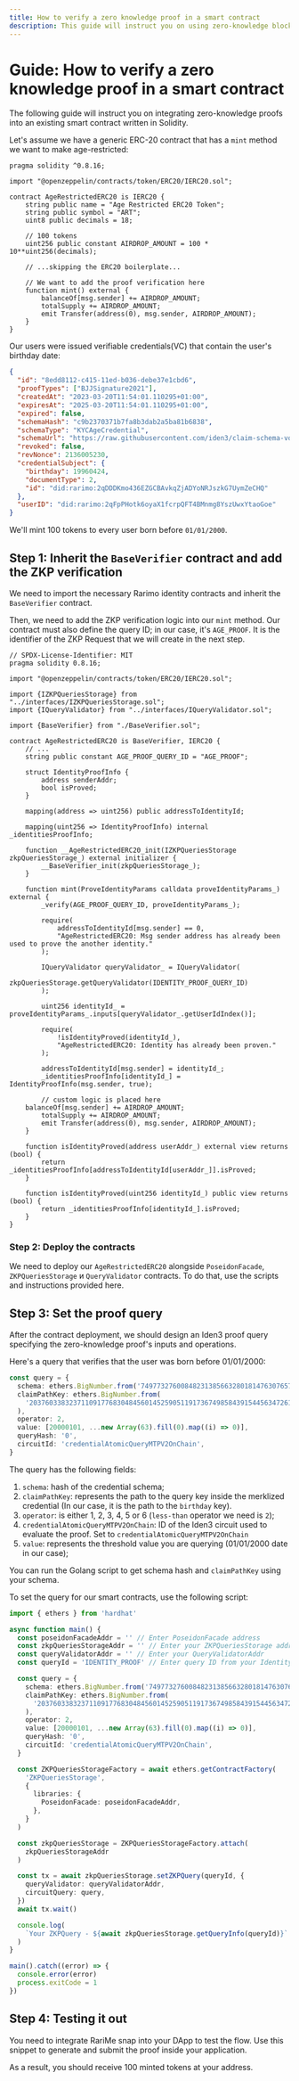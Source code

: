 ```yaml
---
title: How to verify a zero knowledge proof in a smart contract
description: This guide will instruct you on using zero-knowledge blockchain identity tools in Solidity.
---
```


# Guide: How to verify a zero knowledge proof in a smart contract

The following guide will instruct you on integrating zero-knowledge proofs into an existing smart contract written in Solidity.

Let's assume we have a generic ERC-20 contract that has a `mint` method we want to make age-restricted:

```solidity
pragma solidity ^0.8.16;

import "@openzeppelin/contracts/token/ERC20/IERC20.sol";

contract AgeRestrictedERC20 is IERC20 {
    string public name = "Age Restricted ERC20 Token";
    string public symbol = "ART";
    uint8 public decimals = 18;

    // 100 tokens
    uint256 public constant AIRDROP_AMOUNT = 100 * 10**uint256(decimals);

    // ...skipping the ERC20 boilerplate...

    // We want to add the proof verification here
    function mint() external {
        balanceOf[msg.sender] += AIRDROP_AMOUNT;
        totalSupply += AIRDROP_AMOUNT;
        emit Transfer(address(0), msg.sender, AIRDROP_AMOUNT);
    }
}
```

Our users were issued verifiable credentials(VC) that contain the user's birthday date:

```json
{
  "id": "8edd8112-c415-11ed-b036-debe37e1cbd6",
  "proofTypes": ["BJJSignature2021"],
  "createdAt": "2023-03-20T11:54:01.110295+01:00",
  "expiresAt": "2025-03-20T11:54:01.110295+01:00",
  "expired": false,
  "schemaHash": "c9b2370371b7fa8b3dab2a5ba81b6838",
  "schemaType": "KYCAgeCredential",
  "schemaUrl": "https://raw.githubusercontent.com/iden3/claim-schema-vocab/main/schemas/json/KYCAgeCredential-v3.json",
  "revoked": false,
  "revNonce": 2136005230,
  "credentialSubject": {
    "birthday": 19960424,
    "documentType": 2,
    "id": "did:rarimo:2qDDDKmo436EZGCBAvkqZjADYoNRJszkG7UymZeCHQ"
  },
  "userID": "did:rarimo:2qFpPHotk6oyaX1fcrpQFT4BMnmg8YszUwxYtaoGoe"
}
```

We'll mint 100 tokens to every user born before `01/01/2000`.

## Step 1: Inherit the `BaseVerifier` contract and add the ZKP verification

We need to import the necessary <OutLink href="https://github.com/rarimo/identity-contracts/tree/master">Rarimo identity contracts</OutLink> and inherit the <OutLink href="https://github.com/rarimo/identity-contracts/blob/aeb929ccc3fa8ab508fd7576f9fa853a081e5010/contracts/verifiers/BaseVerifier.sol">`BaseVerifier`</OutLink> contract.

Then, we need to add the ZKP verification logic into our `mint` method. Our contract must also define the query ID; in our case, it's `AGE_PROOF`. It is the identifier of the ZKP Request that we will create in the next step.

```solidity
// SPDX-License-Identifier: MIT
pragma solidity 0.8.16;

import "@openzeppelin/contracts/token/ERC20/IERC20.sol";

import {IZKPQueriesStorage} from "../interfaces/IZKPQueriesStorage.sol";
import {IQueryValidator} from "../interfaces/IQueryValidator.sol";

import {BaseVerifier} from "./BaseVerifier.sol";

contract AgeRestrictedERC20 is BaseVerifier, IERC20 {
    // ...
    string public constant AGE_PROOF_QUERY_ID = "AGE_PROOF";

    struct IdentityProofInfo {
        address senderAddr;
        bool isProved;
    }

    mapping(address => uint256) public addressToIdentityId;

    mapping(uint256 => IdentityProofInfo) internal _identitiesProofInfo;

    function __AgeRestrictedERC20_init(IZKPQueriesStorage zkpQueriesStorage_) external initializer {
        __BaseVerifier_init(zkpQueriesStorage_);
    }

    function mint(ProveIdentityParams calldata proveIdentityParams_) external {
        _verify(AGE_PROOF_QUERY_ID, proveIdentityParams_);

        require(
            addressToIdentityId[msg.sender] == 0,
            "AgeRestrictedERC20: Msg sender address has already been used to prove the another identity."
        );

        IQueryValidator queryValidator_ = IQueryValidator(
            zkpQueriesStorage.getQueryValidator(IDENTITY_PROOF_QUERY_ID)
        );

        uint256 identityId_ = proveIdentityParams_.inputs[queryValidator_.getUserIdIndex()];

        require(
            !isIdentityProved(identityId_),
            "AgeRestrictedERC20: Identity has already been proven."
        );

        addressToIdentityId[msg.sender] = identityId_;
        _identitiesProofInfo[identityId_] = IdentityProofInfo(msg.sender, true);

        // custom logic is placed here
	balanceOf[msg.sender] += AIRDROP_AMOUNT;
        totalSupply += AIRDROP_AMOUNT;
        emit Transfer(address(0), msg.sender, AIRDROP_AMOUNT);
    }

    function isIdentityProved(address userAddr_) external view returns (bool) {
        return _identitiesProofInfo[addressToIdentityId[userAddr_]].isProved;
    }

    function isIdentityProved(uint256 identityId_) public view returns (bool) {
        return _identitiesProofInfo[identityId_].isProved;
    }
}
```

### Step 2: Deploy the contracts

We need to deploy our `AgeRestrictedERC20` alongside `PoseidonFacade`, `ZKPQueriesStorage` и `QueryValidator` contracts. To do that, use the scripts and instructions provided <OutLink href="https://github.com/rarimo/identity-contracts/tree/master">here</OutLink>.

## Step 3: Set the proof query

After the contract deployment, we should design an <OutLink href="https://docs.iden3.io/protocol/querylanguage/">Iden3 proof query</OutLink> specifying the zero-knowledge proof's inputs and operations.

Here's a query that verifies that the user was born before 01/01/2000:

```ts
const query = {
  schema: ethers.BigNumber.from('74977327600848231385663280181476307657'),
  claimPathKey: ethers.BigNumber.from(
    '20376033832371109177683048456014525905119173674985843915445634726167450989630'
  ),
  operator: 2,
  value: [20000101, ...new Array(63).fill(0).map((i) => 0)],
  queryHash: '0',
  circuitId: 'credentialAtomicQueryMTPV2OnChain',
}
```

The query has the following fields:

1. `schema`: hash of the credential schema;
1. `claimPathKey`: represents the path to the query key inside the merklized credential (In our case, it is the path to the `birthday` key).
1. `operator`: is either 1, 2, 3, 4, 5 or 6 (`less-than` operator we need is `2`);
1. `credentialAtomicQueryMTPV2OnChain`: ID of the <OutLink href="https://docs.iden3.io/protocol/main-circuits/">Iden3 circuit</OutLink> used to evaluate the proof. Set to `credentialAtomicQueryMTPV2OnChain`
1. `value`: represents the threshold value you are querying (01/01/2000 date in our case);

You can run the <OutLink href="https://go.dev/play/p/rnrRbxXTRY6">Golang script</OutLink> to get schema hash and `claimPathKey` using your schema.

To set the query for our smart contracts, use the following script:

```ts
import { ethers } from 'hardhat'

async function main() {
  const poseidonFacadeAddr = '' // Enter PoseidonFacade address
  const zkpQueriesStorageAddr = '' // Enter your ZKPQueriesStorage address
  const queryValidatorAddr = '' // Enter your QueryValidatorAddr
  const queryId = 'IDENTITY_PROOF' // Enter query ID from your IdentityVerifier contract

  const query = {
    schema: ethers.BigNumber.from('74977327600848231385663280181476307657'),
    claimPathKey: ethers.BigNumber.from(
      '20376033832371109177683048456014525905119173674985843915445634726167450989630'
    ),
    operator: 2,
    value: [20000101, ...new Array(63).fill(0).map((i) => 0)],
    queryHash: '0',
    circuitId: 'credentialAtomicQueryMTPV2OnChain',
  }

  const ZKPQueriesStorageFactory = await ethers.getContractFactory(
    'ZKPQueriesStorage',
    {
      libraries: {
        PoseidonFacade: poseidonFacadeAddr,
      },
    }
  )

  const zkpQueriesStorage = ZKPQueriesStorageFactory.attach(
    zkpQueriesStorageAddr
  )

  const tx = await zkpQueriesStorage.setZKPQuery(queryId, {
    queryValidator: queryValidatorAddr,
    circuitQuery: query,
  })
  await tx.wait()

  console.log(
    `Your ZKPQuery - ${await zkpQueriesStorage.getQueryInfo(queryId)}`
  )
}

main().catch((error) => {
  console.error(error)
  process.exitCode = 1
})
```

## Step 4: Testing it out

You need to integrate RariMe snap into your DApp to test the flow. Use <OutLink href="https://github.com/rarimo/rarime/tree/main/packages/connector#send-proof-to-custom-verifier-contract">this snippet</OutLink> to generate and submit the proof inside your application.

As a result, you should receive 100 minted tokens at your address.
